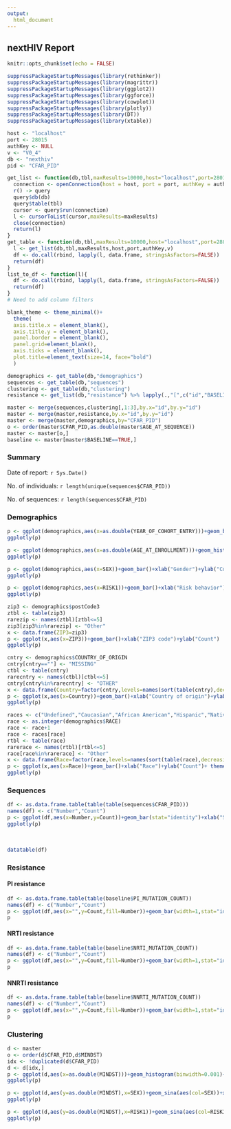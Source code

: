 ```yaml
---
output:
  html_document
---
```


## nextHIV Report {.tabset}

```r
knitr::opts_chunk$set(echo = FALSE)
```

```r
suppressPackageStartupMessages(library(rethinker))
suppressPackageStartupMessages(library(magrittr))
suppressPackageStartupMessages(library(ggplot2))
suppressPackageStartupMessages(library(ggforce))
suppressPackageStartupMessages(library(cowplot))
suppressPackageStartupMessages(library(plotly))
suppressPackageStartupMessages(library(DT))
suppressPackageStartupMessages(library(xtable))
```

```r
host <- "localhost"
port <- 28015
authKey <- NULL
v <- "V0_4"
db <- "nexthiv"
pid <- "CFAR_PID"
```

```r
get_list <- function(db,tbl,maxResults=10000,host="localhost",port=28015,authKey=NULL,v="V0_4"){
  connection <- openConnection(host = host, port = port, authKey = authKey, v = v)
  r() -> query
  query$db(db)
  query$table(tbl)
  cursor <- query$run(connection)
  l <- cursorToList(cursor,maxResults=maxResults)
  close(connection)
  return(l)
}
get_table <- function(db,tbl,maxResults=10000,host="localhost",port=28015,authKey=NULL,v="V0_4"){
  l <- get_list(db,tbl,maxResults,host,port,authKey,v)
  df <- do.call(rbind, lapply(l, data.frame, stringsAsFactors=FALSE))
  return(df)
}
list_to_df <- function(l){
  df <- do.call(rbind, lapply(l, data.frame, stringsAsFactors=FALSE))
  return(df)
}
# Need to add column filters
```

```r
blank_theme <- theme_minimal()+
  theme(
  axis.title.x = element_blank(),
  axis.title.y = element_blank(),
  panel.border = element_blank(),
  panel.grid=element_blank(),
  axis.ticks = element_blank(),
  plot.title=element_text(size=14, face="bold")
  )
```


```r
demographics <- get_table(db,"demographics")
sequences <- get_table(db,"sequences")
clustering <- get_table(db,"clustering")
resistance <- get_list(db,"resistance") %>% lapply(.,"[",c("id","BASELINE","PI_MUTATION_COUNT","NRTI_MUTATION_COUNT","NNRTI_MUTATION_COUNT")) %>% list_to_df
```

```r
master <- merge(sequences,clustering[,1:3],by.x="id",by.y="id")
master <- merge(master,resistance,by.x="id",by.y="id")
master <- merge(master,demographics,by="CFAR_PID")
o <- order(master$CFAR_PID,as.double(master$AGE_AT_SEQUENCE))
master <- master[o,]
baseline <- master[master$BASELINE==TRUE,]
```

### Summary

Date of report: `r Sys.Date()`

No. of individuals: `r length(unique(sequences$CFAR_PID))`

No. of sequences: `r length(sequences$CFAR_PID)`

### Demographics


```r
p <- ggplot(demographics,aes(x=as.double(YEAR_OF_COHORT_ENTRY)))+geom_bar()+xlab("Year of cohort entry")+ylab("Count")
ggplotly(p)
```


```r
p <- ggplot(demographics,aes(x=as.double(AGE_AT_ENROLLMENT)))+geom_histogram(binwidth=1)+xlab("Age at cohort entry")+ylab("Count")
ggplotly(p)
```


```r
p <- ggplot(demographics,aes(x=SEX))+geom_bar()+xlab("Gender")+ylab("Count")+scale_x_discrete(labels=c("Female","Male"))
ggplotly(p)
```

```r
p <- ggplot(demographics,aes(x=RISK1))+geom_bar()+xlab("Risk behavior")+ylab("Count")
ggplotly(p)
```


```r
zip3 <- demographics$postCode3
ztbl <- table(zip3)
rarezip <- names(ztbl)[ztbl<=5]
zip3[zip3%in%rarezip] <- "Other"
x <- data.frame(ZIP3=zip3)
p <- ggplot(x,aes(x=ZIP3))+geom_bar()+xlab("ZIP3 code")+ylab("Count")
ggplotly(p)
```


```r
cntry <- demographics$COUNTRY_OF_ORIGIN
cntry[cntry==""] <- "MISSING"
ctbl <- table(cntry)
rarecntry <- names(ctbl)[ctbl<=5]
cntry[cntry%in%rarecntry] <- "OTHER"
x <- data.frame(Country=factor(cntry,levels=names(sort(table(cntry),decreasing=TRUE))))
p <- ggplot(x,aes(x=Country))+geom_bar()+xlab("Country of origin")+ylab("Count")+ theme(axis.text.x = element_text(angle = 90, hjust = -1))
ggplotly(p)
```

```r
races <- c("Undefined","Caucasian","African American","Hispanic","Native American","Asian","Pacific Islander","Indian","Middle Eastern","African","Mixed")
race <- as.integer(demographics$RACE)
race <- race+1
race <- races[race]
rtbl <- table(race)
rarerace <- names(rtbl)[rtbl<=5]
race[race%in%rarerace] <- "Other"
x <- data.frame(Race=factor(race,levels=names(sort(table(race),decreasing=TRUE))))
p <- ggplot(x,aes(x=Race))+geom_bar()+xlab("Race")+ylab("Count")+ theme(axis.text.x = element_text(angle = 90, hjust = -1))
ggplotly(p)
```

### Sequences


```r
df <- as.data.frame.table(table(table(sequences$CFAR_PID)))
names(df) <- c("Number","Count")
p <- ggplot(df,aes(x=Number,y=Count))+geom_bar(stat="identity")+xlab("Sequences per individual")+ylab("Count")
ggplotly(p)
```

<br>

```r
datatable(df)
```

### Resistance

#### PI resistance

```r
df <- as.data.frame.table(table(baseline$PI_MUTATION_COUNT))
names(df) <- c("Number","Count")
p <- ggplot(df,aes(x="",y=Count,fill=Number))+geom_bar(width=1,stat="identity")+coord_polar("y", start=0)+blank_theme + theme(axis.text.x=element_blank())
p
```

#### NRTI resistance

```r
df <- as.data.frame.table(table(baseline$NRTI_MUTATION_COUNT))
names(df) <- c("Number","Count")
p <- ggplot(df,aes(x="",y=Count,fill=Number))+geom_bar(width=1,stat="identity")+coord_polar("y", start=0)+blank_theme + theme(axis.text.x=element_blank())
p
```

#### NNRTI resistance

```r
df <- as.data.frame.table(table(baseline$NNRTI_MUTATION_COUNT))
names(df) <- c("Number","Count")
p <- ggplot(df,aes(x="",y=Count,fill=Number))+geom_bar(width=1,stat="identity")+coord_polar("y", start=0)+blank_theme + theme(axis.text.x=element_blank())
p
```
### Clustering


```r
d <- master
o <- order(d$CFAR_PID,d$MINDST)
idx <- !duplicated(d$CFAR_PID)
d <- d[idx,]
p <- ggplot(d,aes(x=as.double(MINDST)))+geom_histogram(binwidth=0.001)+xlab("Minimum genetic distance")+ylab("Count")
ggplotly(p)
```

```r
p <- ggplot(d,aes(y=as.double(MINDST),x=SEX))+geom_sina(aes(col=SEX))+xlab("Gender")+ylab("Distance")+scale_x_discrete(labels=c("Female","Male"))+theme(legend.position="none")
ggplotly(p)
```

```r
p <- ggplot(d,aes(y=as.double(MINDST),x=RISK1))+geom_sina(aes(col=RISK1))+xlab("Risk behavior")+ylab("Distance")+theme(legend.position="none")
ggplotly(p)
```


